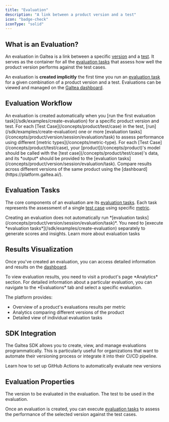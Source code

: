 ```yaml
---
title: "Evaluation"
description: "A link between a product version and a test"
icon: "badge-check"
iconType: "solid"
---
```



## What is an Evaluation?

An evaluation in Galtea is a link between a specific [version](/concepts/product/version) and a [test](/concepts/product/test). It serves as the container for all the [evaluation tasks](/concepts/product/version/session/evaluation/task) that assess how well the product version performs against the test cases.

An evaluation is **created implicitly** the first time you run an [evaluation task](/concepts/product/version/session/evaluation/task) for a given combination of a product version and a test. Evaluations can be viewed and managed on the [Galtea dashboard](https://platform.galtea.ai/).

## Evaluation Workflow

<Steps>
  <Step title="Run the First Evaluation Task">
    An evaluation is created automatically when you [run the first evaluation task](/sdk/examples/create-evaluation) for a specific product version and test.
  </Step>
  <Step title="Execute Subsequent Tasks">
    For each [Test Case](/concepts/product/test/case) in the test, [run](/sdk/examples/create-evaluation) one or more [evaluation tasks](/concepts/product/version/session/evaluation/task) to assess performance using different [metric types](/concepts/metric-type).
    <Info>
      For each [Test Case](/concepts/product/test/case), your [product](/concepts/product)'s model should be called with the [test case](/concepts/product/test/case)'s data, and its *output* should be provided to the [evaluation tasks](/concepts/product/version/session/evaluation/task).
    </Info>
  </Step>
  <Step title="Review Results">Compare results across different versions of the same product using the [dashboard](https://platform.galtea.ai/).</Step>
</Steps>

## Evaluation Tasks

The core components of an evaluation are its [evaluation tasks](/concepts/product/version/session/evaluation/task). Each task represents the assessment of a single [test case](/concepts/product/test/case) using specific [metric](/concepts/metric-type).

<Note>
  Creating an evaluation does not automatically run *[evaluation tasks](/concepts/product/version/session/evaluation/task)*. You need to [execute *evaluation tasks*](/sdk/examples/create-evaluation) separately to generate scores and insights.
</Note>

<Card title="Evaluation Task" icon="clipboard-check" iconType="solid" href="/concepts/product/version/session/evaluation/task">
  Learn more about evaluation tasks
</Card>

## Results Visualization

Once you've created an evaluation, you can access detailed information and results on the [dashboard](https://platform.galtea.ai/).

<Info>
  To view evaluation results, you need to visit a product's page *Analytics* section. For detailed information about a particular evaluation, you can navigate to the *Evaluations* tab and select a specific evaluation.
</Info>

The platform provides:
- Overview of a product's evaluations results per metric
- Analytics comparing different versions of the product
- Detailed view of individual evaluation tasks

## SDK Integration

The Galtea SDK allows you to create, view, and manage evaluations programmatically. This is particularly useful for organizations that want to automate their versioning process or integrate it into their CI/CD pipeline.

<CardGroup cols={2}>
  <SDKEvaluationServiceCard />
  <Card title="GitHub Actions" icon="code-compare" href="/sdk/integrations/github-actions">
    Learn how to set up GitHub Actions to automatically evaluate new versions
  </Card>
</CardGroup>

## Evaluation Properties

<ResponseField name="Version" type="Version" required>
  The version to be evaluated in the evaluation.
</ResponseField>

<ResponseField name="Test" type="Test" required>
  The test to be used in the evaluation.
</ResponseField>

Once an evaluation is created, you can execute [evaluation tasks](/concepts/product/version/session/evaluation/task) to assess the performance of the selected version against the test cases.


